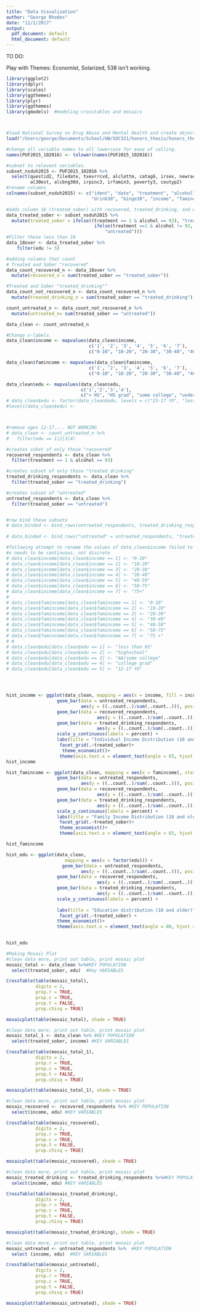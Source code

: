```yaml
---
title: "Data Visualization"
author: "George Rhodes"
date: "12/1/2017"
output:
  pdf_document: default
  html_document: default
---
```



TO DO:

Play with Themes: Economist, Solarized, 538 isn't working. 


```r
library(ggplot2)
library(dplyr)
library(scales)
library(ggthemes)
library(plyr)
library(ggthemes)
library(gmodels)  #modeling crosstables and mosaics



#load National Survey on Drug Abuse and Mental Health and create object nsduh2015.
load("/Users/george/Documents/School/UW/SOC321/honors_thesis/honors_thesis/NSDUH-2015-survey-data.rda")

#change all variable names to all lowercase for ease of calling.
names(PUF2015_102016) <- tolower(names(PUF2015_102016))

#subset to relevant variables. 
subset_nsduh2015 <- PUF2015_102016 %>%
  select(questid2, filedate, txevrrcvd, alclottm, catag6, irsex, newrace2, irmaritstat, eduhighcat,
         al30est, alcbng30d, irpinc3, irfamin3, poverty3, coutyp2) 
#rename columns
colnames(subset_nsduh2015) <- c("ident", "date", "treatment", "alcohol", "age", "sex", "race", "marital", "edu", 
                                "drink30", "binge30", "income", "famincome", "poverty", "countytype")

#adds column 16 (treated_sober) with recovered, treated_drinking, and untreated 
data_treated_sober <- subset_nsduh2015 %>%
  mutate(treated_sober = ifelse((treatment == 1 & alcohol == 93), "treated_sober",
                                 ifelse(treatment ==1 & alcohol != 93, "treated_drinking",
                                     "untreated")))
#Filter those less than 18
data_18over <- data_treated_sober %>%
    filter(edu != 5)

#adding columns that count
# Treated and Sober "recovered"
data_count_recovered_n <- data_18over %>%
  mutate(recovered_n = sum(treated_sober == "treated_sober"))

#Treated and Sober "treated_drinking""
data_count_not_recovered_n <- data_count_recovered_n %>%
  mutate(treated_drinking_n = sum(treated_sober == "treated_drinking"))

count_untreated_n <- data_count_not_recovered_n %>%
  mutate(untreated_n= sum(treated_sober == "untreated"))

data_clean <- count_untreated_n 

#Change x-labels. 
data_clean$income <- mapvalues(data_clean$income, 
                               c('1', '2', '3', '4', '5', '6', '7'),
                               c("0-10", "10-20", "20-30", "30-40", "40-50","50-75", "75+"))

data_clean$famincome <- mapvalues(data_clean$famincome, 
                               c('1', '2', '3', '4', '5', '6', '7'),
                               c("0-10", "10-20", "20-30", "30-40", "40-50","50-75", "75+"))

data_clean$edu <- mapvalues(data_clean$edu,
                            c('1','2','3','4'),
                            c("< HS", "HS grad", "some college", "undergrad degree"))
# data_clean$edu <- factor(data_clean$edu, levels = c("23-17 YO", "less than HS", "HS grad", "some college", "college grad"))
#levels(data_clean$edu) <- 



#remove ages 12-17.... NOT WORKING
# data_clean <- count_untreated_n %>%
#   filter(edu == 1|2|3|4)

#creates subet of only those "recovered"
recovered_respondents <- data_clean %>%
  filter(treatment == 1 & alcohol == 93)

#creates subset of only those "treated drinking"
treated_drinking_respondents <- data_clean %>%
  filter(treated_sober == "treated_drinking")

#creates subset of "untreated"
untreated_respondents <- data_clean %>%
  filter(treated_sober == "untreated")


#row bind these subsets
# data_binded <- bind_rows(untreated_respondents, treated_drinking_respondents, recovered_respondents, .id = "treated_sober")
                             
# data_binded <- bind_rows("untreated" = untreated_respondents, "treated_drinking" = treated_drinking_respondents, "recovered" = recovered_respondents, .id = "groups")

#following attempt to rename the values of data_clean$income failed to produce histogram
#x needs to be continuous, not discrete
# data_clean$income[data_clean$income == 1] <- "0-10"
# data_clean$income[data_clean$income == 2] <- "10-20"
# data_clean$income[data_clean$income == 3] <- "20-30"
# data_clean$income[data_clean$income == 4] <- "30-40"
# data_clean$income[data_clean$income == 5] <- "40-50"
# data_clean$income[data_clean$income == 6] <- "50-75"
# data_clean$income[data_clean$income == 7] <- "75+"
# 
# data_clean$famincome[data_clean$famincome == 1] <- "0-10"
# data_clean$famincome[data_clean$famincome == 2] <- "10-20"
# data_clean$famincome[data_clean$famincome == 3] <- "20-30"
# data_clean$famincome[data_clean$famincome == 4] <- "30-40"
# data_clean$famincome[data_clean$famincome == 5] <- "40-50"
# data_clean$famincome[data_clean$famincome == 6] <- "50-75"
# data_clean$famincome[data_clean$famincome == 7] <- "75 +"
# # 
# data_clean$edu[data_clean$edu == 1] <- "less than HS"
# data_clean$edu[data_clean$edu == 2] <- "highschool"
# data_clean$edu[data_clean$edu == 3] <- "AA/some college"
# data_clean$edu[data_clean$edu == 4] <- "college grad"
# data_clean$edu[data_clean$edu == 5] <- "12-17 YO"




hist_income <- ggplot(data_clean, mapping = aes(x = income, fill = income), stat = "count") +
                   geom_bar(data = untreated_respondents, 
                            aes(y = ((..count..)/sum(..count..))), position = "dodge", alpha = 0.5) +
                   geom_bar(data = recovered_respondents, 
                                  aes(y = ((..count..)/sum(..count..))), position = "dodge", alpha = 0.5) +
                   geom_bar(data = treated_drinking_respondents, 
                                  aes(y = ((..count..)/sum(..count..))), position = "dodge",alpha = 0.5) +
                   scale_y_continuous(labels = percent) +
                   labs(title = "Individual Income Distribution (18 and older)", x = "Annual income($1000's)", y = "Percent of adults 18+ in income bracket") +
                    facet_grid(.~treated_sober)+
                     theme_economist()+
                    theme(axis.text.x = element_text(angle = 65, hjust = 0, vjust = 0), axis.title.x = element_text(vjust = -.25))
hist_income

hist_famincome <- ggplot(data_clean, mapping = aes(x = famincome), stat = "count") +
                   geom_bar(data = untreated_respondents, 
                            aes(y = ((..count..)/sum(..count..))), position = "dodge", alpha = 0.5) +
                   geom_bar(data = recovered_respondents, 
                                  aes(y = ((..count..)/sum(..count..))), position = "dodge", alpha = 0.5) +
                   geom_bar(data = treated_drinking_respondents, 
                                  aes(y = ((..count..)/sum(..count..))), position = "dodge",alpha = 0.5) +
                   scale_y_continuous(labels = percent) +
                   labs(title = "Family Income Distribution (18 and older)", x = "Annual income($1000's)", y = "Percent of adults 18+ in income bracket") +
                    facet_grid(.~treated_sober)+
                    theme_economist()+
                    theme(axis.text.x = element_text(angle = 65, hjust = 0, vjust = 0), axis.title.x = element_text(vjust = -.25))

hist_famincome


```

```r

hist_edu <- ggplot(data_clean, 
                      mapping = aes(x = factor(edu))) +
                     geom_bar(data = untreated_respondents, 
                            aes(y = ((..count..)/sum(..count..))), position = "dodge", alpha = 0.5) +
                   geom_bar(data = recovered_respondents, 
                                  aes(y = ((..count..)/sum(..count..))), position = "dodge", alpha = 0.5) +
                   geom_bar(data = treated_drinking_respondents, 
                                  aes(y = ((..count..)/sum(..count..))), position = "dodge",alpha = 0.5)+
                   scale_y_continuous(labels = percent) +
  
                   labs(title = "Education distribution (18 and older)", x = "Highest Level of Education completed", y = "Percent of population in education level") +
                    facet_grid(.~treated_sober) +
                   theme_economist()+
                   theme(axis.text.x = element_text(angle = 80, hjust = .4, vjust = .45))
                  

hist_edu
```
\pagebreak

```r
#Making Mosaic Plot
#clean data more, print out table, print mosaic plot
mosaic_total <- data_clean %>%#KEY POPULATION
  select(treated_sober, edu)  #Key VARIABLES

CrossTable(table(mosaic_total), 
           digits = 2,
           prop.r = TRUE,
           prop.c = TRUE,
           prop.t = FALSE,
           prop.chisq = TRUE)

mosaicplot(table(mosaic_total), shade = TRUE)
```

\pagebreak

```r

#clean data more, print out table, print mosaic plot
mosaic_total_1 <- data_clean %>% #KEY POPULATION
  select(treated_sober, income) #KEY VARIABLES

CrossTable(table(mosaic_total_1), 
           digits = 2,
           prop.r = TRUE,
           prop.c = TRUE,
           prop.t = FALSE,
           prop.chisq = TRUE)

mosaicplot(table(mosaic_total_1), shade = TRUE)
```

\pagebreak

```r

#clean data more, print out table, print mosaic plot
mosaic_recovered <- recovered_respondents %>% #KEY POPULATION
  select(income, edu) #KEY VARIABLES

CrossTable(table(mosaic_recovered), 
           digits = 2,
           prop.r = TRUE,
           prop.c = TRUE,
           prop.t = FALSE,
           prop.chisq = TRUE)

mosaicplot(table(mosaic_recovered), shade = TRUE)
```

\pagebreak

```r

#clean data more, print out table, print mosaic plot
mosaic_treated_drinking <- treated_drinking_respondents %>%#KEY POPULATION
  select(income, edu) #KEY VARIABLES

CrossTable(table(mosaic_treated_drinking), 
           digits = 2,
           prop.r = TRUE,
           prop.c = TRUE,
           prop.t = FALSE,
           prop.chisq = TRUE)

mosaicplot(table(mosaic_treated_drinking), shade = TRUE)
```

\pagebreak

```r

#clean data more, print out table, print mosaic plot
mosaic_untreated <- untreated_respondents %>%  #KEY POPULATION
  select (income, edu)  #KEY VARIABLES

CrossTable(table(mosaic_untreated), 
           digits = 2,
           prop.r = TRUE,
           prop.c = TRUE,
           prop.t = FALSE,
           prop.chisq = TRUE)

mosaicplot(table(mosaic_untreated), shade = TRUE)
```
